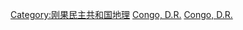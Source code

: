 {{Catnav|頁面分類|各種主題的頁面分類|類型|公園類型|國家公園}}
{{Catnav|頁面分類|各種主題的頁面分類|按國家分類|各國公園}}

{{Commons category|National parks of the Democratic Republic of the Congo}}

[[Category:刚果民主共和国地理|Category:刚果民主共和国地理]]
[[Category:非洲國家公園|Congo, D.R.]]
[[Category:各国国家公园|Congo, D.R.]]